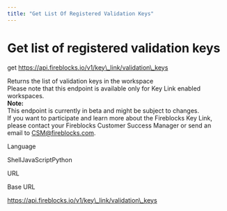 ```yaml
---
title: "Get List Of Registered Validation Keys"
---
```

  
  # Get list of registered validation keys

get https://api.fireblocks.io/v1/key\_link/validation\_keys

Returns the list of validation keys in the workspace  
Please note that this endpoint is available only for Key Link enabled workspaces.  
**Note:**  
This endpoint is currently in beta and might be subject to changes.  
If you want to participate and learn more about the Fireblocks Key Link, please contact your Fireblocks Customer Success Manager or send an email to [CSM@fireblocks.com](mailto:CSM@fireblocks.com).

Language

ShellJavaScriptPython

URL

Base URL

https://api.fireblocks.io/v1/key\_link/validation\_keys